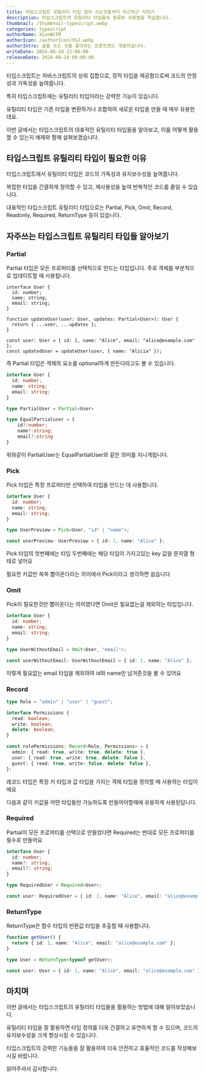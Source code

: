```yaml
---
title: 타입스크립트 유틸리티 타입 많이 쓰는것들부터 차근차근 익히기
description: 타입스크립트의 유틸리티 타입들의 종류와 사용법을 학습합니다.
thumbnail: /thumbnail-typescript.webp
categories: typescript
authorName: XionWCFM
authorIcon: /authorIcon/YGJ.webp
authorIntro: 글을 쓰는 것을 좋아하는 프론트엔드 개발자입니다.
writeDate: 2024-06-10 22:00:00
releaseDate: 2024-08-14 09:00:00
---
```


타입스크립트는 자바스크립트의 상위 집합으로, 정적 타입을 제공함으로써 코드의 안정성과 가독성을 높여줍니다.

특히 타입스크립트에는 유틸리티 타입이라는 강력한 기능이 있습니다.

유틸리티 타입은 기존 타입을 변환하거나 조합하여 새로운 타입을 만들 때 매우 유용한데요.

이번 글에서는 타입스크립트의 대표적인 유틸리티 타입들을 알아보고, 이를 어떻게 활용할 수 있는지 예제와 함께 살펴보겠습니다.


## 타입스크립트 유틸리티 타입이 필요한 이유

타입스크립트에서 유틸리티 타입은 코드의 가독성과 유지보수성을 높여줍니다.

복잡한 타입을 간결하게 정의할 수 있고, 재사용성을 높여 반복적인 코드를 줄일 수 있습니다.

대표적인 타입스크립트 유틸리티 타입으로는 Partial, Pick, Omit, Record, Readonly, Required, ReturnType 등이 있습니다.



## 자주쓰는 타입스크립트 유틸리티 타입들 알아보기

### Partial

Partial 타입은 모든 프로퍼티를 선택적으로 만드는 타입입니다. 주로 객체를 부분적으로 업데이트할 때 사용됩니다.

```tsx
interface User {
  id: number;
  name: string;
  email: string;
}

function updateUser(user: User, updates: Partial<User>): User {
  return { ...user, ...updates };
}

const user: User = { id: 1, name: "Alice", email: "alice@example.com" };
const updatedUser = updateUser(user, { name: "Alicia" });
```

즉 Partial 타입은 객체의 요소를 optional하게 만든다라고도 볼 수 있습니다.

```ts
interface User {
  id: number;
  name: string;
  email: string;
}

type PartialUser = Partial<User>

type EqualPartialuser = {
    id?:number;
    name?:string;
    email?:string
}
```

위와같이 PartialUser는 EqualPartialUser와 같은 의미를 지니게됩니다.

### Pick

Pick 타입은 특정 프로퍼티만 선택하여 타입을 만드는 데 사용합니다.

```ts
interface User {
  id: number;
  name: string;
  email: string;
}

type UserPreview = Pick<User, "id" | "name">;

const userPreview: UserPreview = { id: 1, name: "Alice" };

```

Pick 타입의 첫번째에는 타입 두번째에는 해당 타입이 가지고있는 key 값을 문자열 형태로 넣어요

필요한 키값만 쏙쏙 뽑아온다라는 의미에서 Pick이라고 생각하면 쉽습니다

### Omit

Pick이 필요한것만 뽑아온다는 의미였다면 Omit은 필요없는걸 제외하는 타입입니다.

```ts
interface User {
  id: number;
  name: string;
  email: string;
}

type UserWithoutEmail = Omit<User, "email">;

const userWithoutEmail: UserWithoutEmail = { id: 1, name: "Alice" };

```

이렇게 필요없는 email 타입을 제외하여 id와 name만 남겨준것을 볼 수 있어요


### Record

```ts
type Role = "admin" | "user" | "guest";

interface Permissions {
  read: boolean;
  write: boolean;
  delete: boolean;
}

const rolePermissions: Record<Role, Permissions> = {
  admin: { read: true, write: true, delete: true },
  user: { read: true, write: true, delete: false },
  guest: { read: true, write: false, delete: false },
};

```

레코드 타입은 특정 키 타입과 값 타입을 가지는 객체 타입을 정의할 때 사용하는 타입이에요

다음과 같이 키값을 어떤 타입들만 가능하도록 만들어야할때에 유용하게 사용된답니다.

### Required

Partial이 모든 프로퍼티를 선택으로 만들었다면 Required는 반대로 모든 프로퍼티를 필수로 만들어요

```ts
interface User {
  id: number;
  name?: string;
  email?: string;
}

type RequiredUser = Required<User>;

const user: RequiredUser = { id: 1, name: "Alice", email: "alice@example.com" };

```


### ReturnType

ReturnType은 함수 타입의 반환값 타입을 추출할 때 사용합니다.

```ts
function getUser() {
  return { id: 1, name: "Alice", email: "alice@example.com" };
}

type User = ReturnType<typeof getUser>;

const user: User = { id: 1, name: "Alice", email: "alice@example.com" };

```


## 마치며

이번 글에서는 타입스크립트의 유틸리티 타입들을 활용하는 방법에 대해 알아보았습니다.

유틸리티 타입을 잘 활용하면 타입 정의를 더욱 간결하고 유연하게 할 수 있으며, 코드의 유지보수성을 크게 향상시킬 수 있습니다.

타입스크립트의 강력한 기능들을 잘 활용하여 더욱 안전하고 효율적인 코드를 작성해보시길 바랍니다.

읽어주셔서 감사합니다.

